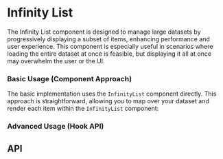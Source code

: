 
<Meta title="Docs/Components/Data/Infinity List" />

# Infinity List
The Infinity List component is designed to manage large datasets by progressively displaying a subset of items, 
enhancing performance and user experience. 
This component is especially useful in scenarios where loading the entire dataset at once is feasible, 
but displaying it all at once may overwhelm the user or the UI.

### Basic Usage (Component Approach)
The basic implementation uses the `InfinityList` component directly. 
This approach is straightforward, allowing you to map over your dataset and render each item within the `InfinityList` component:
<Canvas sourceState="shown" of={InfinityListStories.Simple} />

### Advanced Usage (Hook API)

<Canvas sourceState="shown" of={InfinityListStories.Hook}/>

## API
<ArgTypes of={InfinityList} />
